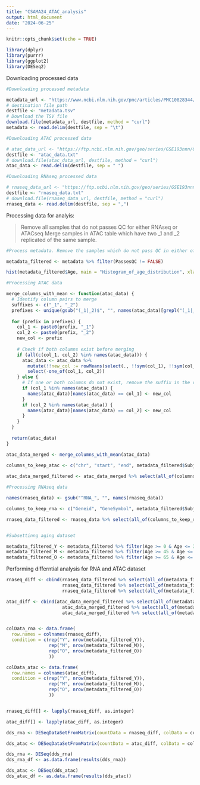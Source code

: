 ---
title: "CSAMA24_ATAC_analysis"
output: html_document
date: "2024-06-25"
---

```{r setup, include=FALSE}
knitr::opts_chunk$set(echo = TRUE)

library(dplyr)
library(purrr)
library(ggplot2)
library(DESeq2)

```

Downloading processed data

```{r Download}

#Downloading processed metadata

metadata_url <- "https://www.ncbi.nlm.nih.gov/pmc/articles/PMC10828344/bin/11357_2023_986_MOESM7_ESM.tsv"
# destination file path
destfile <- "metadata.tsv"
# Download the TSV file
download.file(metadata_url, destfile, method = "curl")
metadata <- read.delim(destfile, sep = "\t")

#Downloading ATAC processed data

# atac_data_url <- "https://ftp.ncbi.nlm.nih.gov/geo/series/GSE193nnn/GSE193140/suppl/GSE193140%5Fatac%5Fcounts%5Fqval%5F0.05.txt.gz"
destfile <- "atac_data.txt"
# download.file(atac_data_url, destfile, method = "curl")
atac_data <- read.delim(destfile, sep = " ")

#Downloading RNAseq processed data

# rnaseq_data_url <- "https://ftp.ncbi.nlm.nih.gov/geo/series/GSE193nnn/GSE193141/suppl/GSE193141%5Frna%5Fcounts%5F011622.csv.gz"
destfile <- "rnaseq_data.txt"
# download.file(rnaseq_data_url, destfile, method = "curl")
rnaseq_data <- read.delim(destfile, sep = ",")


```

Processing data for analyis: 

> Remove all samples that do not passes QC for either RNAseq or ATACseq
> Merge samples in ATAC table which have two _1 and _2 replicated of the same sample.

```{r process}

#Process metadata. Remove the samples which do not pass QC in either of the RNA or ATAC sequencing

metadata_filtered <- metadata %>% filter(PassesQC != FALSE)

hist(metadata_filtered$Age, main = "Histogram_of_age_distribution", xlab = "Age")

#Processing ATAC data

merge_columns_with_mean <- function(atac_data) {
  # Identify column pairs to merge
  suffixes <- c("_1", "_2")
  prefixes <- unique(gsub("(_1|_2)$", "", names(atac_data)[grepl("(_1|_2)$", names(atac_data))]))
  
  for (prefix in prefixes) {
    col_1 <- paste0(prefix, "_1")
    col_2 <- paste0(prefix, "_2")
    new_col <- prefix
    
    # Check if both columns exist before merging
    if (all(c(col_1, col_2) %in% names(atac_data))) {
      atac_data <- atac_data %>%
        mutate(!!new_col := rowMeans(select(., !!sym(col_1), !!sym(col_2)), na.rm = TRUE)) %>%
        select(-one_of(col_1, col_2))
    } else {
      # If one or both columns do not exist, remove the suffix in the remaining column(s)
      if (col_1 %in% names(atac_data)) {
        names(atac_data)[names(atac_data) == col_1] <- new_col
      }
      if (col_2 %in% names(atac_data)) {
        names(atac_data)[names(atac_data) == col_2] <- new_col
      }
    }
  }
  
  return(atac_data)
}

atac_data_merged <- merge_columns_with_mean(atac_data)

columns_to_keep_atac <- c("chr", "start", "end", metadata_filtered$Subject)
 
atac_data_merged_filtered <- atac_data_merged %>% select(all_of(columns_to_keep_atac))

#Processing RNAseq data

names(rnaseq_data) <- gsub("^RNA_", "", names(rnaseq_data))

columns_to_keep_rna <- c("Geneid", "GeneSymbol", metadata_filtered$Subject)

rnaseq_data_filtered <- rnaseq_data %>% select(all_of(columns_to_keep_rna))


#Subsettinng aging dataset

metadata_filtered_Y <- metadata_filtered %>% filter(Age >= 0 & Age <= 30)
metadata_filtered_M <- metadata_filtered %>% filter(Age >= 45 & Age <= 50)
metadata_filtered_O <- metadata_filtered %>% filter(Age >= 65 & Age <= 75)


```

Performing differntial analysis for RNA and ATAC dataset

```{r}

rnaseq_diff <- cbind(rnaseq_data_filtered %>% select(all_of(metadata_filtered_Y$Subject)),
                     rnaseq_data_filtered %>% select(all_of(metadata_filtered_M$Subject)),
                     rnaseq_data_filtered %>% select(all_of(metadata_filtered_O$Subject)))

atac_diff <- cbind(atac_data_merged_filtered %>% select(all_of(metadata_filtered_Y$Subject)),
                     atac_data_merged_filtered %>% select(all_of(metadata_filtered_M$Subject)),
                     atac_data_merged_filtered %>% select(all_of(metadata_filtered_O$Subject)))


colData_rna <- data.frame(
  row.names = colnames(rnaseq_diff),
  condition = c(rep("Y", nrow(metadata_filtered_Y)), 
                rep("M", nrow(metadata_filtered_M)),
                rep("O", nrow(metadata_filtered_O))
                ))

colData_atac <- data.frame(
  row.names = colnames(atac_diff),
  condition = c(rep("Y", nrow(metadata_filtered_Y)), 
                rep("M", nrow(metadata_filtered_M)),
                rep("O", nrow(metadata_filtered_O))
                ))


rnaseq_diff[] <- lapply(rnaseq_diff, as.integer)

atac_diff[] <- lapply(atac_diff, as.integer)

dds_rna <- DESeqDataSetFromMatrix(countData = rnaseq_diff, colData = colData_rna, design = ~ condition)

dds_atac <- DESeqDataSetFromMatrix(countData = atac_diff, colData = colData_atac, design = ~ condition)

dds_rna <- DESeq(dds_rna)
dds_rna_df <- as.data.frame(results(dds_rna))

dds_atac <- DESeq(dds_atac)
dds_atac_df <- as.data.frame(results(dds_atac))

```
